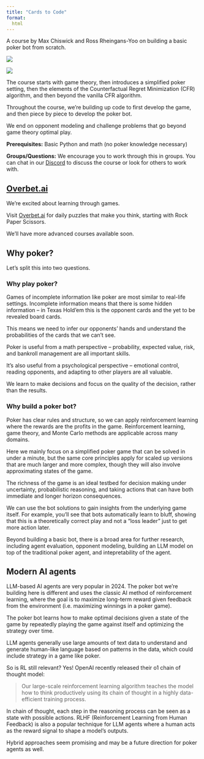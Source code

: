 ```yaml
---
title: "Cards to Code"
format: 
  html
---
```

A course by Max Chiswick and Ross Rheingans-Yoo on building a basic poker bot from scratch. 

::: {layout="[[1,1]]"}
![](assets/kuhn_strategy.gif)

![](assets/kuhn_solve.gif)
:::

The course starts with game theory, then introduces a simplified poker setting, then the elements of the Counterfactual Regret Minimization (CFR) algorithm, and then beyond the vanilla CFR algorithm. 

Throughout the course, we're building up code to first develop the game, and then piece by piece to develop the poker bot. 

We end on opponent modeling and challenge problems that go beyond game theory optimal play. 

**Prerequisites:** Basic Python and math (no poker knowledge necessary)

**Groups/Questions:** We encourage you to work through this in groups. You can chat in our [Discord](https://discord.gg/KZQK2xN8Da) to discuss the course or look for others to work with. 

## [Overbet.ai](https://overbet.ai)
We're excited about learning through games. 

Visit [Overbet.ai](https://overbet.ai) for daily puzzles that make you think, starting with Rock Paper Scissors. 

We'll have more advanced courses available soon.  

## Why poker? 
Let's split this into two questions. 

### Why play poker?
Games of incomplete information like poker are most similar to real-life settings. Incomplete information means that there is some hidden information -- in Texas Hold'em this is the opponent cards and the yet to be revealed board cards. 

This means we need to infer our opponents' hands and understand the probabilities of the cards that we can't see. 

Poker is useful from a math perspective -- probability, expected value, risk, and bankroll management are all important skills. 

It's also useful from a psychological perspective -- emotional control, reading opponents, and adapting to other players are all valuable. 

We learn to make decisions and focus on the quality of the decision, rather than the results. 

### Why build a poker bot? 
Poker has clear rules and structure, so we can apply reinforcement learning where the rewards are the profits in the game. Reinforcement learning, game theory, and Monte Carlo methods are applicable across many domains. 

Here we mainly focus on a simplified poker game that can be solved in under a minute, but the same core principles apply for scaled up versions that are much larger and more complex, though they will also involve approximating states of the game. 

The richness of the game is an ideal testbed for decision making under uncertainty, probabilistic reasoning, and taking actions that can have both immediate and longer horizon consequences. 

We can use the bot solutions to gain insights from the underlying game itself. For example, you'll see that bots automatically learn to bluff, showing that this is a theoretically correct play and not a "loss leader" just to get more action later. 

Beyond building a basic bot, there is a broad area for further research, including agent evaluation, opponent modeling, building an LLM model on top of the traditional poker agent, and intepretability of the agent. 

## Modern AI agents
LLM-based AI agents are very popular in 2024. The poker bot we’re building here is different and uses the classic AI method of reinforcement learning, where the goal is to maximize long-term reward given feedback from the environment (i.e. maximizing winnings in a poker game). 

The poker bot learns how to make optimal decisions given a state of the game by repeatedly playing the game against itself and optimizing the strategy over time. 

LLM agents generally use large amounts of text data to understand and generate human-like language based on patterns in the data, which could include strategy in a game like poker. 

So is RL still relevant? Yes! OpenAI recently released their o1 chain of thought model: 

> Our large-scale reinforcement learning algorithm teaches the model how to think productively using its chain of thought in a highly data-efficient training process.

In chain of thought, each step in the reasoning process can be seen as a state with possible actions. RLHF (Reinforcement Learning from Human Feedback) is also a popular technique for LLM agents where a human acts as the reward signal to shape a model’s outputs.

Hybrid approaches seem promising and may be a future direction for poker agents as well. 